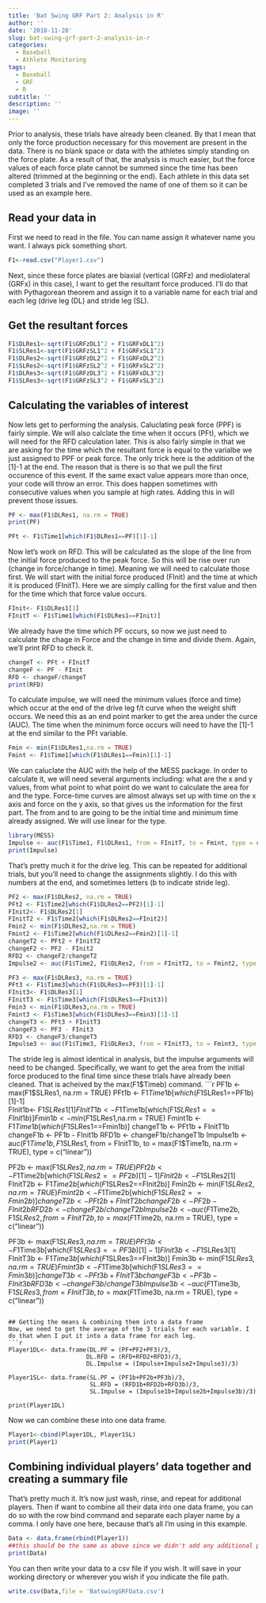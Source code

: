 ```yaml
---
title: 'Bat Swing GRF Part 2: Analysis in R'
author: ''
date: '2018-11-28'
slug: bat-swing-grf-part-2-analysis-in-r
categories: 
  - Baseball
  - Athlete Monitoring
tags:
  - Baseball
  - GRF
  - R
subtitle: ''
description: ''
image: ''
---
```

Prior to analysis, these trials have already been cleaned. By that I mean that only the force production necessary for this movement are present in the data. There is no blank space or data with the athletes simply standing on the force plate. As a result of that, the analysis is much easier, but the force values of each force plate cannot be summed since the time has been altered (trimmed at the beginning or the end). Each athlete in this data set completed 3 trials and I’ve removed the name of one of them so it can be used as an example here.

## Read your data in
First we need to read in the file. You can name assign it whatever name you want. I always pick something short.
```r
F1<-read.csv("Player1.csv")
```
Next, since these force plates are biaxial (vertical (GRFz) and mediolateral (GRFx) in this case), I want to get the resultant force produced. I’ll do that with Pythagorean theorem and assign it to a variable name for each trial and each leg (drive leg (DL) and stride leg (SL).

## Get the resultant forces
```r
F1$DLRes1<-sqrt(F1$GRFzDL1^2 + F1$GRFxDL1^2)
F1$SLRes1<-sqrt(F1$GRFzSL1^2 + F1$GRFxSL1^2)
F1$DLRes2<-sqrt(F1$GRFzDL2^2 + F1$GRFxDL2^2)
F1$SLRes2<-sqrt(F1$GRFzSL2^2 + F1$GRFxSL2^2)
F1$DLRes3<-sqrt(F1$GRFzDL3^2 + F1$GRFxDL3^2)
F1$SLRes3<-sqrt(F1$GRFzSL3^2 + F1$GRFxSL3^2)
```

## Calculating the variables of interest
Now lets get to performing the analysis. Caluclating peak force (PPF) is fairly simple. We will also calclate the time when it occurs (PFt), which we will need for the RFD calculation later. This is also fairly simple in that we are asking for the time which the resultant force is equal to the varialbe we just assigned to PPF or peak force. The only trick here is the addition of the [1]-1 at the end. The reason that is there is so that we pull the first occurence of this event. If the same exact value appears more than once, your code will throw an error. This does happen sometimes with consecutive values when you sample at high rates. Adding this in will prevent those issues.

```r
PF <- max(F1$DLRes1, na.rm = TRUE)
print(PF)
```
```r
PFt <- F1$Time1[which(F1$DLRes1==PF)[1]-1] 
```
Now let’s work on RFD. This will be calculated as the slope of the line from the initial force produced to the peak force. So this will be rise over run (change in force/change in time). Meaning we will need to calculate those first. We will start with the initial force produced (FInit) and the time at which it is produced (FInitT). Here we are simply calling for the first value and then for the time which that force value occurs.
```r
FInit<- F1$DLRes1[1]
FInitT <- F1$Time1[which(F1$DLRes1==FInit)]
```
We already have the time which PF occurs, so now we just need to calculate the chage in Force and the change in time and divide them. Again, we’ll print RFD to check it.
```r
changeT <- PFt + FInitT
changeF <- PF - FInit
RFD <- changeF/changeT
print(RFD)
```
To calculate impulse, we will need the minimum values (force and time) which occur at the end of the drive leg f/t curve when the weight shift occurs. We need this as an end point marker to get the area under the curce (AUC). The time when the minimum force occurs will need to have the [1]-1 at the end similar to the PFt variable.
```r
Fmin <- min(F1$DLRes1,na.rm = TRUE)
Fmint <- F1$Time1[which(F1$DLRes1==Fmin)[1]-1]
```
We can caluclate the AUC with the help of the MESS package. In order to calculate it, we will need several arguments including: what are the x and y values, from what point to what point do we want to calculate the area for and the type. Force-time curves are almost always set up with time on the x axis and force on the y axis, so that gives us the information for the first part. The from and to are going to be the initial time and minimum time already assigned. We will use linear for the type.
```r
library(MESS)
Impulse <- auc(F1$Time1, F1$DLRes1, from = FInitT, to = Fmint, type = c("linear"))
print(Impulse)
```
That’s pretty much it for the drive leg. This can be repeated for additional trials, but you’ll need to change the assignments slightly. I do this with numbers at the end, and sometimes letters (b to indicate stride leg).
```r
PF2 <- max(F1$DLRes2, na.rm = TRUE)
PFt2 <- F1$Time2[which(F1$DLRes2==PF2)[1]-1]                     
FInit2<- F1$DLRes2[1]
FInitT2 <- F1$Time2[which(F1$DLRes2==FInit2)]
Fmin2 <- min(F1$DLRes2,na.rm = TRUE)
Fmint2 <- F1$Time2[which(F1$DLRes2==Fmin2)[1]-1]
changeT2 <- PFt2 + FInitT2
changeF2 <- PF2 - FInit2
RFD2 <- changeF2/changeT2
Impulse2 <- auc(F1$Time2, F1$DLRes2, from = FInitT2, to = Fmint2, type = c("linear"))

PF3 <- max(F1$DLRes3, na.rm = TRUE)
PFt3 <- F1$Time3[which(F1$DLRes3==PF3)[1]-1]                     
FInit3<- F1$DLRes3[1]
FInitT3 <- F1$Time3[which(F1$DLRes3==FInit3)]
Fmin3 <- min(F1$DLRes3,na.rm = TRUE)
Fmint3 <- F1$Time3[which(F1$DLRes3==Fmin3)[1]-1]
changeT3 <- PFt3 + FInitT3
changeF3 <- PF3 - FInit3
RFD3 <- changeF3/changeT3
Impulse3 <- auc(F1$Time3, F1$DLRes3, from = FInitT3, to = Fmint3, type = c("linear"))
```
The stride leg is almost identical in analysis, but the impulse arguments will need to be changed. Specifically, we want to get the area from the initial force produced to the final time since these trials have already been cleaned. That is acheived by the max(F1$Timeb) command.
```r
PF1b <- max(F1$SLRes1, na.rm = TRUE)
PFt1b <- F1$Time1b[which(F1$SLRes1==PF1b)[1]-1]                     
FInit1b<- F1$SLRes1[1]
FInitT1b <- F1$Time1b[which(F1$SLRes1==FInit1b)]
Fmin1b <- min(F1$SLRes1,na.rm = TRUE)
Fmint1b <- F1$Time1b[which(F1$SLRes1==Fmin1b)]
changeT1b <- PFt1b + FInitT1b
changeF1b <- PF1b - FInit1b
RFD1b <- changeF1b/changeT1b
Impulse1b <- auc(F1$Time1b, F1$SLRes1, from = FInitT1b, to = max(F1$Time1b, na.rm = TRUE), type = c("linear"))

PF2b <- max(F1$SLRes2, na.rm = TRUE)
PFt2b <- F1$Time2b[which(F1$SLRes2==PF2b)[1]-1]                     
FInit2b<- F1$SLRes2[1]
FInitT2b <- F1$Time2b[which(F1$SLRes2==FInit2b)]
Fmin2b <- min(F1$SLRes2,na.rm = TRUE)
Fmint2b <- F1$Time2b[which(F1$SLRes2==Fmin2b)]
changeT2b <- PFt2b + FInitT2b
changeF2b <- PF2b - FInit2b
RFD2b <- changeF2b/changeT2b
Impulse2b <- auc(F1$Time2b, F1$SLRes2, from = FInitT2b, to = max(F1$Time2b, na.rm = TRUE), type = c("linear"))

PF3b <- max(F1$SLRes3, na.rm = TRUE)
PFt3b <- F1$Time3b[which(F1$SLRes3==PF3b)[1]-1]                     
FInit3b<- F1$SLRes3[1]
FInitT3b <- F1$Time3b[which(F1$SLRes3==FInit3b)]
Fmin3b <- min(F1$SLRes3,na.rm = TRUE)
Fmint3b <- F1$Time3b[which(F1$SLRes3==Fmin3b)]
changeT3b <- PFt3b + FInitT3b
changeF3b <- PF3b - FInit3b
RFD3b <- changeF3b/changeT3b
Impulse3b <- auc(F1$Time3b, F1$SLRes3, from = FInitT3b, to = max(F1$Time3b, na.rm = TRUE), type = c("linear"))
```

## Getting the means & combining them into a data frame
Now, we need to get the average of the 3 trials for each variable. I do that when I put it into a data frame for each leg.
```r
Player1DL<- data.frame(DL.PF = (PF+PF2+PF3)/3,
                      DL.RFD = (RFD+RFD2+RFD3)/3,
                      DL.Impulse = (Impulse+Impulse2+Impulse3)/3)

Player1SL<- data.frame(SL.PF = (PF1b+PF2b+PF3b)/3,
                       SL.RFD = (RFD1b+RFD2b+RFD3b)/3,
                       SL.Impulse = (Impulse1b+Impulse2b+Impulse3b)/3)

print(Player1DL)
```
Now we can combine these into one data frame.
```r
Player1<-cbind(Player1DL, Player1SL)
print(Player1)
```
## Combining individual players' data together and creating a summary file
That’s pretty much it. It’s now just wash, rinse, and repeat for additional players. Then if want to combine all their data into one data frame, you can do so with the row bind command and separate each player name by a comma. I only have one here, because that’s all I’m using in this example.
```r
Data <- data.frame(rbind(Player1))
##this should be the same as above since we didn't add any additional players.
print(Data)
```
You can then write your data to a csv file if you wish. It will save in your working directory or wherever you wish if you indicate the file path.
```r
write.csv(Data,file = 'BatswingGRFData.csv')
```
